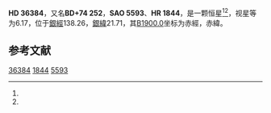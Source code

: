 {{Starbox begin
| name = HD 36384
}}
{{Starbox observe
| epoch = [[J2000.0|J2000.0]]
| constell = {{星座名待查}}<ref name=SIMBAD>{{cite web
 | url=http://simbad.u-strasbg.fr/simbad/sim-id?Ident=HR+1844
 | title=Pulsating variable Star
 | publisher=Centre de Données astronomiques de Strasbourg
 | work=SIMBAD
 | accessdate=2012-07-13
 | archive-date=2016-03-17
 | archive-url=https://web.archive.org/web/20160317113530/http://simbad.u-strasbg.fr/simbad/sim-id?Ident=HR+1844
 | dead-url=no
 }}</ref><ref name=DATA>{{cite web
 | url=http://vizier.u-strasbg.fr/viz-bin/VizieR-5?-out.add=.&-source=5050&-corr=PK=HR&-out.max=9999&HR=1844
 | title=VizieR Detailed Page
 | accessdate=2012-07-13
 | archive-date=2016-03-04
 | archive-url=https://web.archive.org/web/20160304234021/http://vizier.u-strasbg.fr/viz-bin/VizieR-5?-out.add=.&-source=5050&-corr=PK=HR&-out.max=9999&HR=1844
 | dead-url=no
 }}</ref>
| 星官 = 
| ra = {{RA|5|39|43.7}}<ref name=SIMBAD /><ref name=DATA />
| dec = {{DEC|+75|2|38}}<ref name=SIMBAD /><ref name=DATA />
| appmag_v = 6.17<ref name=SIMBAD /><ref name=DATA />
}}
{{Starbox character
| class = M0III<ref name=SIMBAD /><ref name=DATA />
| b-v = 1.57<ref name=SIMBAD /><ref name=DATA />
| u-b = 1.95<ref name=SIMBAD /><ref name=DATA />
| r-i = <ref name=SIMBAD /><ref name=DATA />
| variable = 
}}
{{Starbox astrometry
| radial_v = 1.95
| prop_mo_ra = -3
| parallax = 
| p_error = 
}}
{{Starbox catalog
| names =BD+74 252，[[SAO星表|SAO]] 5593，[[HD星表|HD]] 36384，[[HR星表|HR]] 1844}}
{{Starbox reference |Simbad=HR+1844}}
{{Starbox end}}

'''HD 36384'''，又名'''BD+74 252'''，'''SAO 5593'''、'''HR 1844'''，是一颗恒星<ref name=SIMBAD /><ref name=DATA />，视星等为6.17，位于[[銀道座標系|銀經]]138.26，[[銀道座標系|銀緯]]21.71，其[[B1900.0|B1900.0]]坐标为赤經{{RA|5|26|20.9}}，赤緯{{DEC|+74|21.71|40}}。

== 参考文献 ==
{{reflist}}

{{star-stub}}

[[Category:HD和HDE天體|36384]]
[[Category:HR天體|1844]]
[[Category:SAO天體|5593]]